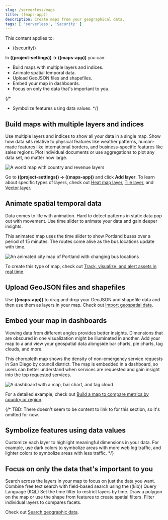 ```yaml
---
slug: /serverless/maps
title: ((maps-app))
description: Create maps from your geographical data.
tags: [ 'serverless', 'Security' ]
---
```


<DocBadge template="technical preview" />

This content applies to:

- ((security))

In **((project-settings)) → ((maps-app))** you can:

- Build maps with multiple layers and indices.
- Animate spatial temporal data.
- Upload GeoJSON files and shapefiles.
- Embed your map in dashboards.
- Focus on only the data that's important to you.

{/*
- Symbolize features using data values.
 */}

## Build maps with multiple layers and indices

Use multiple layers and indices to show all your data in a single map.
Show how data sits relative to physical features like weather patterns, human-made features like international borders, and business-specific features like sales regions.
Plot individual documents or use aggregations to plot any data set, no matter how large.

![A world map with country and revenue layers](../images/sample_data_ecommerce_map.png)

Go to **((project-settings)) → ((maps-app))** and click **Add layer**.
To learn about specific types of layers, check out [Heat map layer](((kibana-ref))/heatmap-layer.html), [Tile layer](((kibana-ref))/tile-layer.html), and [Vector layer](((kibana-ref))/vector-layer.html).

## Animate spatial temporal data

Data comes to life with animation.
Hard to detect patterns in static data pop out with movement.
Use time slider to animate your data and gain deeper insights.

This animated map uses the time slider to show Portland buses over a period of 15 minutes.
The routes come alive as the bus locations update with time.

![An animated city map of Portland with changing bus locations](../images/timeslider_map.gif)

To create this type of map, check out [Track, visualize, and alert assets in real time](((kibana-ref))/asset-tracking-tutorial.html).

## Upload GeoJSON files and shapefiles

Use **((maps-app))** to drag and drop your GeoJSON and shapefile data and then use them as layers in your map.
Check out [Import geospatial data](((kibana-ref))/import-geospatial-data.html).

## Embed your map in dashboards

Viewing data from different angles provides better insights.
Dimensions that are obscured in one visualization might be illuminated in another.
Add your map to a <DocLink slug="/serverless/elasticsearch/explore-your-data-dashboards" text="dashboard"/> and view your geospatial data alongside bar charts, pie charts, tag clouds, and more.

This choropleth map shows the density of non-emergency service requests in San Diego by council district.
The map is embedded in a dashboard, so users can better understand when services are requested and gain insight into the top requested services.

![A dashboard with a map, bar chart, and tag cloud](../images/embed_dashboard_map.jpeg)

For a detailed example, check out [Build a map to compare metrics by country or region](((kibana-ref))/maps-getting-started.html).

{/*
TBD: There doesn't seem to be content to link to for this section, so it's omitted for now.
## Symbolize features using data values

Customize each layer to highlight meaningful dimensions in your data.
For example, use dark colors to symbolize areas with more web log traffic, and lighter colors to symbolize areas with less traffic.
*/}

## Focus on only the data that's important to you

Search across the layers in your map to focus on just the data you want.
Combine free text search with field-based search using the ((kib)) Query Language (KQL)
Set the time filter to restrict layers by time.
Draw a polygon on the map or use the shape from features to create spatial filters.
Filter individual layers to compares facets.

Check out [Search geographic data](((kibana-ref))/maps-search.html).
